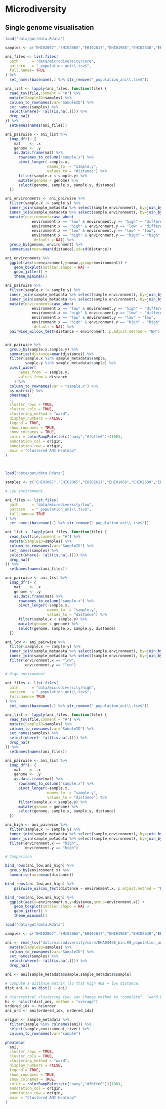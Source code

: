 # Microdiversity

## Single genome visualisation

```r
load("data/gut/data.Rdata")

samples <- c("EHI02067","EHI02065","EHI02617","EHI01968","EHI02630","EHI02639","EHI02607","EHI02582","EHI02612","EHI02619","EHI01985","EHI01966","EHI02615","EHI02695","EHI02592","EHI02585","EHI02602","EHI02632","EHI02698","EHI02697","EHI02624","EHI02693","EHI02088","EHI01995","EHI02097","EHI01970","EHI02633","EHI02598","EHI01989","EHI02079","EHI02696","EHI01967","EHI01992","EHI02105","EHI01979","EHI01982","EHI02625","EHI02603","EHI02584","EHI02587","EHI02694")

ani_files <- list.files(
  path      = "data/microdiversity/core",
  pattern   = "_population_ani\\.tsv$",
  full.names= TRUE
) %>%
  set_names(basename(.) %>% str_remove("_population_ani\\.tsv$"))

ani_list <- lapply(ani_files, function(file) {
  read_tsv(file,comment = "#") %>% 
  mutate(SampleID=samples) %>% 
  column_to_rownames(var="SampleID") %>% 
  set_names(samples) %>%
  select(where(~ !all(is.na(.)))) %>%
  drop_na()
}) %>%
  setNames(names(ani_files))

ani_pairwise <- ani_list %>%
  imap_dfr(~ {
    mat    <- .x
    genome <- .y
    as.data.frame(mat) %>%
      rownames_to_column("sample.x") %>%
      pivot_longer(-sample.x,
                   names_to  = "sample.y",
                   values_to = "distance") %>%
      filter(sample.x < sample.y) %>%
      mutate(genome = genome) %>%
      select(genome, sample.x, sample.y, distance)
  })

ani_environments <- ani_pairwise %>% 
  filter(sample.x != sample.y) %>% 
  inner_join(sample_metadata %>% select(sample,environment), by=join_by("sample.x"=="sample")) %>% 
  inner_join(sample_metadata %>% select(sample,environment), by=join_by("sample.y"=="sample")) %>% 
  mutate(environment=case_when(
            environment.x == "low" & environment.y == "high" ~ "different",
            environment.x == "high" & environment.y == "low" ~ "different",
            environment.x == "low" & environment.y == "low" ~ "low",
            environment.x == "high" & environment.y == "high" ~ "high",
            .default = NA)) %>% 
  group_by(genome, environment) %>% 
  summarise(mean=mean(distance),sd=sd(distance))

ani_environments %>% 
  ggplot(aes(x=environment,y=mean,group=environment)) +
    geom_boxplot(outlier.shape = NA) + 
    geom_jitter() +
    theme_minimal()

ani_pairwise %>% 
  filter(sample.x != sample.y) %>% 
  inner_join(sample_metadata %>% select(sample,environment), by=join_by("sample.x"=="sample")) %>% 
  inner_join(sample_metadata %>% select(sample,environment), by=join_by("sample.y"=="sample")) %>% 
  mutate(environment=case_when(
            environment.x == "low" & environment.y == "high" ~ "different",
            environment.x == "high" & environment.y == "low" ~ "different",
            environment.x == "low" & environment.y == "low" ~ "low",
            environment.x == "high" & environment.y == "high" ~ "high",
            .default = NA)) %>% 
  pairwise_wilcox_test(distance ~ environment, p.adjust.method = "BH")


ani_pairwise %>% 
  group_by(sample.x,sample.y) %>% 
  summarise(distance=mean(distance)) %>% 
  filter(sample.x %in% sample_metadata$sample,
         sample.y %in% sample_metadata$sample) %>% 
  pivot_wider(
      names_from  = sample.y,
      values_from = distance
    ) %>%
  column_to_rownames(var = "sample.x") %>%
  as.matrix() %>%
  pheatmap(
  .,
  cluster_rows = TRUE,
  cluster_cols = TRUE,
  clustering_method = "ward",
  display_numbers = FALSE,
  legend = TRUE,
  show_rownames = TRUE,
  show_colnames = TRUE,
  color = colorRampPalette(c("navy","#fbffe0"))(100),
  annotation_col = origin,
  annotation_row = origin,
  main = "Clustered ANI Heatmap"
)
  
  
```

```r
load("data/gut/data.Rdata")

samples <- c("EHI02067","EHI02065","EHI02617","EHI01968","EHI02630","EHI02639","EHI02607","EHI02582","EHI02612","EHI02619","EHI01985","EHI01966","EHI02615","EHI02695","EHI02592","EHI02585","EHI02602","EHI02632","EHI02698","EHI02697","EHI02624","EHI02693","EHI02088","EHI01995","EHI02097","EHI01970","EHI02633","EHI02598","EHI01989","EHI02079","EHI02696","EHI01967","EHI01992","EHI02105","EHI01979","EHI01982","EHI02625","EHI02603","EHI02584","EHI02587","EHI02694")

# Low environment

ani_files <- list.files(
  path      = "data/microdiversity/low",
  pattern   = "_population_ani\\.tsv$",
  full.names= TRUE
) %>%
  set_names(basename(.) %>% str_remove("_population_ani\\.tsv$"))

ani_list <- lapply(ani_files, function(file) {
  read_tsv(file,comment = "#") %>% 
  mutate(SampleID=samples) %>% 
  column_to_rownames(var="SampleID") %>% 
  set_names(samples) %>%
  select(where(~ !all(is.na(.)))) %>%
  drop_na()
}) %>%
  setNames(names(ani_files))

ani_pairwise <- ani_list %>%
  imap_dfr(~ {
    mat    <- .x
    genome <- .y
    as.data.frame(mat) %>%
      rownames_to_column("sample.x") %>%
      pivot_longer(-sample.x,
                   names_to  = "sample.y",
                   values_to = "distance") %>%
      filter(sample.x < sample.y) %>%
      mutate(genome = genome) %>%
      select(genome, sample.x, sample.y, distance)
  })

ani_low <- ani_pairwise %>% 
  filter(sample.x != sample.y) %>%
  inner_join(sample_metadata %>% select(sample,environment), by=join_by("sample.x"=="sample")) %>% 
  inner_join(sample_metadata %>% select(sample,environment), by=join_by("sample.y"=="sample")) %>%
  filter(environment.x == "low",
         environment.y == "low")

# High environment

ani_files <- list.files(
  path      = "data/microdiversity/high",
  pattern   = "_population_ani\\.tsv$",
  full.names= TRUE
) %>%
  set_names(basename(.) %>% str_remove("_population_ani\\.tsv$"))

ani_list <- lapply(ani_files, function(file) {
  read_tsv(file,comment = "#") %>% 
  mutate(SampleID=samples) %>% 
  column_to_rownames(var="SampleID") %>% 
  set_names(samples) %>%
  select(where(~ !all(is.na(.)))) %>%
  drop_na()
}) %>%
  setNames(names(ani_files))

ani_pairwise <- ani_list %>%
  imap_dfr(~ {
    mat    <- .x
    genome <- .y
    as.data.frame(mat) %>%
      rownames_to_column("sample.x") %>%
      pivot_longer(-sample.x,
                   names_to  = "sample.y",
                   values_to = "distance") %>%
      filter(sample.x < sample.y) %>%
      mutate(genome = genome) %>%
      select(genome, sample.x, sample.y, distance)
  })

ani_high <- ani_pairwise %>% 
  filter(sample.x != sample.y) %>%
  inner_join(sample_metadata %>% select(sample,environment), by=join_by("sample.x"=="sample")) %>% 
  inner_join(sample_metadata %>% select(sample,environment), by=join_by("sample.y"=="sample")) %>%
  filter(environment.x == "high",
         environment.y == "high")

# Comparison

bind_rows(ani_low,ani_high) %>% 
  group_by(environment.x) %>% 
  summarise(ani=mean(distance))

bind_rows(ani_low,ani_high) %>% 
    pairwise_wilcox_test(distance ~ environment.x, p.adjust.method = "BH")

bind_rows(ani_low,ani_high) %>% 
  ggplot(aes(x=environment.x,y=distance,group=environment.x)) +
    geom_boxplot(outlier.shape = NA) + 
    geom_jitter() +
    theme_minimal()

```

```r
load("data/gut/data.Rdata")

samples <- c("EHI02067","EHI02065","EHI02617","EHI01968","EHI02630","EHI02639","EHI02607","EHI02582","EHI02612","EHI02619","EHI01985","EHI01966","EHI02615","EHI02695","EHI02592","EHI02585","EHI02602","EHI02632","EHI02698","EHI02697","EHI02624","EHI02693","EHI02088","EHI01995","EHI02097","EHI01970","EHI02633","EHI02598","EHI01989","EHI02079","EHI02696","EHI01967","EHI01992","EHI02105","EHI01979","EHI01982","EHI02625","EHI02603","EHI02584","EHI02587","EHI02694")

ani <- read_tsv("data/microdiversity/core/EHA04468_bin.89_population_ani.tsv",comment = "#")  %>% 
  mutate(SampleID=samples) %>% 
  column_to_rownames(var="SampleID") %>% 
  set_names(samples) %>%
  select(where(~ !all(is.na(.)))) %>%
  drop_na()

ani <- ani[sample_metadata$sample,sample_metadata$sample]

# Compute a distance matrix (so that high ANI = low distance)
dist_ani <- as.dist(1 - ani)

# Hierarchical clustering (you can change method to "complete", "ward.D2", etc.)
hc <- hclust(dist_ani, method = "average")
ordered_idx <- hc$order
ani_ord <- ani[ordered_idx, ordered_idx]

origin <- sample_metadata %>% 
  filter(sample %in% colnames(ani)) %>% 
  select(sample,environment,river) %>% 
  column_to_rownames(var="sample")

pheatmap(
  ani,
  cluster_rows = TRUE,
  cluster_cols = TRUE,
  clustering_method = "ward",
  display_numbers = FALSE,
  legend = TRUE,
  show_rownames = TRUE,
  show_colnames = TRUE,
  color = colorRampPalette(c("navy","#fbffe0"))(100),
  annotation_col = origin,
  annotation_row = origin,
  main = "Clustered ANI Heatmap"
)
```
